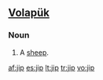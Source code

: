 ==[[Volapük]]==

===Noun===
{{infl|vo|noun}}

# A [[sheep]].

[[af:jip]]
[[es:jip]]
[[lt:jip]]
[[tr:jip]]
[[vo:jip]]